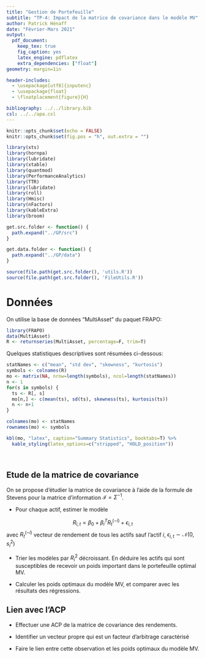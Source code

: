 ```yaml
---
title: "Gestion de Portefeuille"
subtitle: "TP-4: Impact de la matrice de covariance dans le modèle MV"
author: Patrick Hénaff
date: "Février-Mars 2021"
output: 
  pdf_document:
    keep_tex: true
    fig_caption: yes
    latex_engine: pdflatex
    extra_dependencies: ["float"]
geometry: margin=1in

header-includes:
  - \usepackage[utf8]{inputenc}
  - \usepackage{float}
  - \floatplacement{figure}{H}

bibliography: ../../library.bib
csl: ../../apa.csl
---
```


```r
knitr::opts_chunk$set(echo = FALSE)
knitr::opts_chunk$set(fig.pos = "h", out.extra = "")
```

```r
library(xts)
library(hornpa)
library(lubridate)
library(xtable)
library(quantmod)
library(PerformanceAnalytics)
library(TTR)
library(lubridate)
library(roll)
library(Hmisc)
library(nFactors)
library(kableExtra)
library(broom)

get.src.folder <- function() {
  path.expand("../GP/src")
}

get.data.folder <- function() {
  path.expand("../GP/data")
}

source(file.path(get.src.folder(), 'utils.R'))
source(file.path(get.src.folder(), 'FileUtils.R'))
```

# Données

On utilise la base de données "MultiAsset" du paquet FRAPO:

```r
library(FRAPO)
data(MultiAsset)
R <- returnseries(MultiAsset, percentage=F, trim=T)
```

Quelques statistiques descriptives sont résumées ci-dessous:

```r
statNames <- c("mean", "std dev", "skewness", "kurtosis")
symbols <- colnames(R)
mo <- matrix(NA, nrow=length(symbols), ncol=length(statNames))
n <- 1
for(s in symbols) {
  ts <- R[, s]
  mo[n,] <- c(mean(ts), sd(ts), skewness(ts), kurtosis(ts))
  n <- n+1
}

colnames(mo) <- statNames
rownames(mo) <- symbols
```

```r
kbl(mo, "latex", caption="Summary Statistics", booktabs=T) %>%
  kable_styling(latex_options=c("stripped", "HOLD_position"))
```
\ 

## Etude de la matrice de covariance

On se propose d'étudier la matrice de covariance à l'aide de la formule de Stevens pour la matrice d'information $\mathcal{I} = \Sigma^{-1}$.

- Pour chaque actif, estimer le modèle 

$$
R_{i,t} = \beta_0 + \beta_i^T R_t^{(-i)} + \epsilon_{i,t}
$$
avec $R_t^{(-i)}$ vecteur de rendement de tous les actifs sauf l'actif $i$, $\epsilon_{i,t} \sim \mathcal{N}(0, s_i^2)$

- Trier les modèles par $R_i^2$ décroissant. En déduire les actifs qui sont susceptibles de recevoir un poids important dans le portefeuille optimal MV.

- Calculer les poids optimaux du modèle MV, et comparer avec les résultats des régressions.


## Lien avec l'ACP

- Effectuer une ACP de la matrice de covariance des rendements.

- Identifier un vecteur propre qui est un facteur d'arbitrage caractérisé

- Faire le lien entre cette observation et les poids optimaux du modèle MV.

